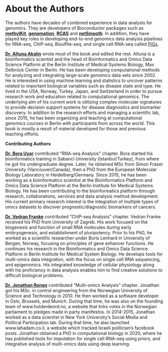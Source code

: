 # About the Authors {-}

The authors have decades of combined experience in data analysis for genomics. They are developers of Bioconductor packages such as [**methylKit**](https://bioconductor.org/packages/release/bioc/html/methylKit.html), [**genomation**](https://bioconductor.org/packages/release/bioc/html/genomation.html), [**RCAS**](https://bioconductor.org/packages/release/bioc/html/RCAS.html) and [**netSmooth**](https://bioconductor.org/packages/release/bioc/html/netSmooth.html). In addition, they have played key roles in developing end-to-end genomics data analysis pipelines for RNA-seq, ChIP-seq, Bisulfite-seq, and single cell RNA-seq called [PiGx](http://bioinformatics.mdc-berlin.de/pigx/).


[**Dr. Altuna Akalin**](https://github.com/al2na) wrote most of the book and edited the rest. Altuna is a bioinformatics scientist and the head of Bioinformatics and Omics Data Science Platform at the Berlin Institute of Medical Systems Biology, Max Delbrück Center in Berlin. He has been developing computational methods for analyzing and integrating large-scale genomics data sets since 2002. He is interested in using machine learning and statistics to uncover patterns related to important biological variables such as disease state and type. He lived in the USA, Norway, Turkey, Japan, and Switzerland in order to pursue research work and education related to computational genomics. The underlying aim of his current work is utilizing complex molecular signatures to provide decision support systems for disease diagnostics and biomarker discovery. In addition to the research efforts and managing a scientific lab, since 2015, he has been organizing and teaching at computational genomics courses in Berlin with participants from across the world. This book is mostly a result of material developed for those and previous teaching efforts.

 

**Contributing Authors**

[**Dr. Bora Uyar**](https://github.com/borauyar) contributed "RNA-seq Analysis" chapter. Bora started his bioinformatics training in Sabanci University (Istanbul/Turkey), from where he got his undergraduate degree. Later, he obtained MSc from Simon Fraser University (Vancouver/Canada), then a PhD from the European Molecular Biology Laboratory in Heidelberg/Germany. Since 2015, he has been working as a bioinformatics scientist at the Bioinformatics Platform and Omics Data Science Platform at the Berlin Institute for Medical Systems Biology. He has been contributing to the bioinformatics platform through research, collaborations, services and data analysis method development. His current primary research interest is the integration of multiple types of omics datasets to discover prognostic/diagnostic biomarkers of cancers. 


[**Dr. Vedran Franke**](https://github.com/frenkiboy) contributed "ChIP-seq Analysis" chapter. Vedran Franke received his PhD from University of Zagreb. His work focused on the biogenesis and function of small RNA molecules during early embryogenesis, and establishment of pluripotency. Prior to his PhD, he worked as a scientific researcher under Boris
Lenhard in University of Bergen, Norway, focusing on principles of gene enhancer functions. He continues his research in the
Bioinformatics and Omics Data Science Platform in Berlin Institute for Medical System Biology. He develops tools for multi-omics data integration, with the focus on single cell RNA sequencing, and epigenomics. His integrated knowledge of cellular physiology along with his proficiency in data analysis enables him to find creative solutions to difficult biological problems.

[**Dr. Jonathan Ronen**](https://github.com/jonathanronen) contributed "Multi-omics Analysis" chapter. Jonathan got his MSc. in control engineering from the Norwegian University of Science and Technology in 2010. He then worked as a software developer in Oslo, Brussels, and Munich. During that time, he was also on the founding team of www.holderdeord.no, a website that links votes in the Norwegian parliament to pledges made in party manifestos. In 2014-2015, Jonathan worked as a data scientist in New York University's Social Media and Political Participation lab. During that time, he also launched www.lahadam.co.il, a website which tracked Israeli politician's facebook posts. Jonathan obtained a PhD in computational biology in 2020, where he has published tools for imputation for single cell RNA-seq using priors, and integrative analysis of multi-omics data using deep learning.


